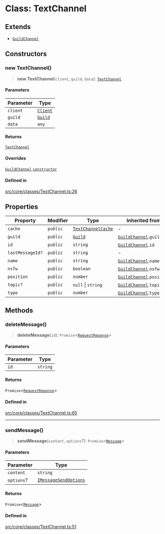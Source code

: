 # Class: TextChannel

## Extends

- [`GuildChannel`](GuildChannel.mdx)

## Constructors

### new TextChannel()

> **new TextChannel**(`client`, `guild`, `data`): [`TextChannel`](TextChannel.mdx)

#### Parameters

| Parameter | Type |
| ------ | ------ |
| `client` | [`Client`](Client.mdx) |
| `guild` | [`Guild`](Guild.mdx) |
| `data` | `any` |

#### Returns

[`TextChannel`](TextChannel.mdx)

#### Overrides

[`GuildChannel`](GuildChannel.mdx).[`constructor`](GuildChannel.mdx#constructors)

#### Defined in

[src/core/classes/TextChannel.ts:26](https://github.com/devdimer/cordium.js/blob/06472310c5bbe29a93ef738128bd60352268a62b/src/core/classes/TextChannel.ts#L26)

## Properties

| Property | Modifier | Type | Inherited from | Defined in |
| ------ | ------ | ------ | ------ | ------ |
| `cache` | `public` | [`TextChannelCache`](TextChannelCache.mdx) | - | [src/core/classes/TextChannel.ts:23](https://github.com/devdimer/cordium.js/blob/06472310c5bbe29a93ef738128bd60352268a62b/src/core/classes/TextChannel.ts#L23) |
| `guild` | `public` | [`Guild`](Guild.mdx) | [`GuildChannel`](GuildChannel.mdx).`guild` | [src/core/classes/GuildChannel.ts:12](https://github.com/devdimer/cordium.js/blob/06472310c5bbe29a93ef738128bd60352268a62b/src/core/classes/GuildChannel.ts#L12) |
| `id` | `public` | `string` | [`GuildChannel`](GuildChannel.mdx).`id` | [src/core/classes/GuildChannel.ts:6](https://github.com/devdimer/cordium.js/blob/06472310c5bbe29a93ef738128bd60352268a62b/src/core/classes/GuildChannel.ts#L6) |
| `lastMessageId?` | `public` | `string` | - | [src/core/classes/TextChannel.ts:22](https://github.com/devdimer/cordium.js/blob/06472310c5bbe29a93ef738128bd60352268a62b/src/core/classes/TextChannel.ts#L22) |
| `name` | `public` | `string` | [`GuildChannel`](GuildChannel.mdx).`name` | [src/core/classes/GuildChannel.ts:7](https://github.com/devdimer/cordium.js/blob/06472310c5bbe29a93ef738128bd60352268a62b/src/core/classes/GuildChannel.ts#L7) |
| `nsfw` | `public` | `boolean` | [`GuildChannel`](GuildChannel.mdx).`nsfw` | [src/core/classes/GuildChannel.ts:9](https://github.com/devdimer/cordium.js/blob/06472310c5bbe29a93ef738128bd60352268a62b/src/core/classes/GuildChannel.ts#L9) |
| `position` | `public` | `number` | [`GuildChannel`](GuildChannel.mdx).`position` | [src/core/classes/GuildChannel.ts:10](https://github.com/devdimer/cordium.js/blob/06472310c5bbe29a93ef738128bd60352268a62b/src/core/classes/GuildChannel.ts#L10) |
| `topic?` | `public` | `null` \| `string` | [`GuildChannel`](GuildChannel.mdx).`topic` | [src/core/classes/GuildChannel.ts:11](https://github.com/devdimer/cordium.js/blob/06472310c5bbe29a93ef738128bd60352268a62b/src/core/classes/GuildChannel.ts#L11) |
| `type` | `public` | `number` | [`GuildChannel`](GuildChannel.mdx).`type` | [src/core/classes/GuildChannel.ts:8](https://github.com/devdimer/cordium.js/blob/06472310c5bbe29a93ef738128bd60352268a62b/src/core/classes/GuildChannel.ts#L8) |

## Methods

### deleteMessage()

> **deleteMessage**(`id`): `Promise`\<[`RequestReponse`](RequestReponse.mdx)\>

#### Parameters

| Parameter | Type |
| ------ | ------ |
| `id` | `string` |

#### Returns

`Promise`\<[`RequestReponse`](RequestReponse.mdx)\>

#### Defined in

[src/core/classes/TextChannel.ts:65](https://github.com/devdimer/cordium.js/blob/06472310c5bbe29a93ef738128bd60352268a62b/src/core/classes/TextChannel.ts#L65)

***

### sendMessage()

> **sendMessage**(`content`, `options`?): `Promise`\<[`Message`](Message.mdx)\>

#### Parameters

| Parameter | Type |
| ------ | ------ |
| `content` | `string` |
| `options`? | [`IMessageSendOptions`](../interfaces/IMessageSendOptions.mdx) |

#### Returns

`Promise`\<[`Message`](Message.mdx)\>

#### Defined in

[src/core/classes/TextChannel.ts:51](https://github.com/devdimer/cordium.js/blob/06472310c5bbe29a93ef738128bd60352268a62b/src/core/classes/TextChannel.ts#L51)
